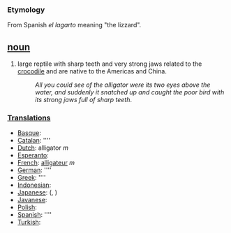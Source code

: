 === Etymology ===
From Spanish ''el lagarto'' meaning "the lizzard".

== [[noun]] ==
#large reptile with sharp teeth and very strong jaws related to the [[crocodile]] and are native to the Americas and China.
#:''All you could see of the alligator were its two eyes above the water, and suddenly it snatched up and caught the poor bird with its strong jaws full of sharp teeth''.

===[[Translation]]s===
*[[Basque]]: [[]]
*[[Catalan]]: [[]] ''''
*[[Dutch]]: alligator ''m''
*[[Esperanto]]: [[]]
*[[French]]: [[alligateur]] ''m''
*[[German]]: [[]] ''''
*[[Greek]]: [[]] ''''
*[[Indonesian]]: [[]]
*[[Japanese]]: [[]] (, )
*[[Javanese]]: [[]]
*[[Polish]]: [[]]
*[[Spanish]]: [[]] ''''
*[[Turkish]]: [[]]